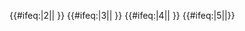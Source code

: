 {{#ifeq:{{{exclude}}}|2||{{NYCS time 2|2|icon=rushonly|text=僅尖峰時段停站|time={{{time|}}}}} {{NYCS br|time={{{time|}}}}}}} {{#ifeq:{{{exclude}}}|3||{{NYCS time 2|3|icon=allexceptnights|text=任何時候停站（深夜除外）|time={{{time|}}}}} {{NYCS br|time={{{time|}}}}}}} {{#ifeq:{{{exclude}}}|4||{{NYCS time 2|4|icon=alltimes|text=任何時候停站|time={{{time|}}}}} {{NYCS br|time={{{time|}}}}}}} {{#ifeq:{{{exclude}}}|5||{{NYCS time 2|5|icon=rushonly|text=僅尖峰時段停站|time={{{time|}}}}}}}<noinclude>
[[Category:紐約地鐵模板|{{PAGENAME}}]]
</noinclude>